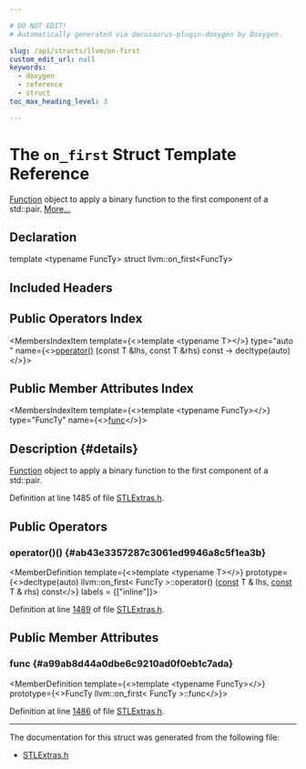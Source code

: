 ```yaml
---

# DO NOT EDIT!
# Automatically generated via docusaurus-plugin-doxygen by Doxygen.

slug: /api/structs/llvm/on-first
custom_edit_url: null
keywords:
  - doxygen
  - reference
  - struct
toc_max_heading_level: 3

---
```





# The `on_first` Struct Template Reference

<DoxygenPage pluginConfig={pluginConfig}>

<a href="/docs/api/classes/llvm/function">Function</a> object to apply a binary function to the first component of a std::pair. <a href="#details">More...</a>

## Declaration

<CodeBlock>template &lt;typename FuncTy&gt;
struct llvm::on_first&lt;FuncTy&gt;</CodeBlock>

## Included Headers

<IncludesList>
<IncludesListItem
  filePath="llvm/ADT/STLExtras.h"
  permalink="/docs/api/files/include/include/llvm/include/llvm/adt/stlextras-h"
  isLocal="true" />
</IncludesList>

## Public Operators Index

<MembersIndex>

<MembersIndexItem
  template={<>template &lt;typename T&gt;</>}
  type="auto "
  name={<><a href="#ab43e3357287c3061ed9946a8c5f1ea3b">operator()</a> (const T &amp;lhs, const T &amp;rhs) const -&gt; decltype(auto)</>}>
</MembersIndexItem>

</MembersIndex>

## Public Member Attributes Index

<MembersIndex>

<MembersIndexItem
  template={<>template &lt;typename FuncTy&gt;</>}
  type="FuncTy"
  name={<><a href="#a99ab8d44a0dbe6c9210ad0f0eb1c7ada">func</a></>}>
</MembersIndexItem>

</MembersIndex>

## Description {#details}

<a href="/docs/api/classes/llvm/function">Function</a> object to apply a binary function to the first component of a std::pair.

Definition at line 1485 of file <a href="/docs/api/files/include/include/llvm/include/llvm/adt/stlextras-h">STLExtras.h</a>.

<SectionDefinition>

## Public Operators

### operator()() {#ab43e3357287c3061ed9946a8c5f1ea3b}

<MemberDefinition
  template={<>template &lt;typename T&gt;</>}
  prototype={<>decltype(auto) llvm::on&#95;first&lt; FuncTy &gt;::operator() (<a href="/docs/api/files/lib/lib/target/lib/target/aarch64/aarch64promoteconstant-cpp/#a90f8350fecae261c25be85d38b451bff">const</a> T &amp; lhs, <a href="/docs/api/files/lib/lib/target/lib/target/aarch64/aarch64promoteconstant-cpp/#a90f8350fecae261c25be85d38b451bff">const</a> T &amp; rhs) const</>}
  labels = {["inline"]}>

Definition at line <a href="/docs/api/files/include/include/llvm/include/llvm/adt/stlextras-h/#l01489">1489</a> of file <a href="/docs/api/files/include/include/llvm/include/llvm/adt/stlextras-h">STLExtras.h</a>.
</MemberDefinition>

</SectionDefinition>

<SectionDefinition>

## Public Member Attributes

### func {#a99ab8d44a0dbe6c9210ad0f0eb1c7ada}

<MemberDefinition
  template={<>template &lt;typename FuncTy&gt;</>}
  prototype={<>FuncTy llvm::on&#95;first&lt; FuncTy &gt;::func</>}>

Definition at line <a href="/docs/api/files/include/include/llvm/include/llvm/adt/stlextras-h/#l01486">1486</a> of file <a href="/docs/api/files/include/include/llvm/include/llvm/adt/stlextras-h">STLExtras.h</a>.
</MemberDefinition>

</SectionDefinition>

<hr/>

The documentation for this struct was generated from the following file:

<ul>
<li><a href="/docs/api/files/include/include/llvm/include/llvm/adt/stlextras-h">STLExtras.h</a></li>
</ul>

</DoxygenPage>
